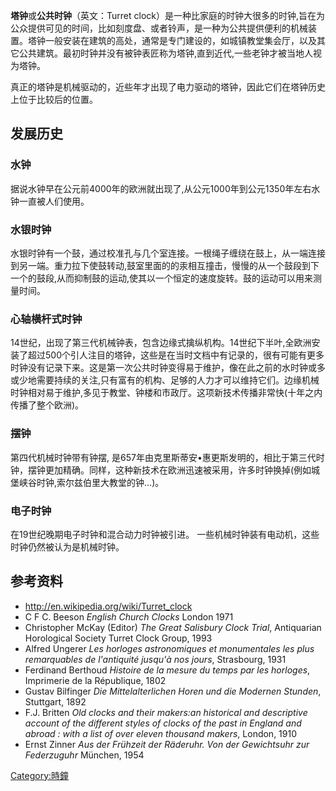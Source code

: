 {{no footnotes|time=2015-03-31T09:23:10+00:00}}
'''塔钟'''或'''公共时钟'''（英文：Turret clock）是一种比家庭的时钟大很多的时钟,旨在为公众提供可见的时间，比如刻度盘、或者铃声，是一种为公共提供便利的机械装置。塔钟一般安装在建筑的高处，通常是专门建设的，如城镇教堂集会厅，以及其它公共建筑。最初时钟并没有被钟表匠称为塔钟,直到近代,一些老钟才被当地人视为塔钟。

真正的塔钟是机械驱动的，近些年才出现了电力驱动的塔钟，因此它们在塔钟历史上位于比较后的位置。

==发展历史==
===水钟===
据说水钟早在公元前4000年的欧洲就出现了,从公元1000年到公元1350年左右水钟一直被人们使用。
===水银时钟=== 
水银时钟有一个鼓，通过校准孔与几个室连接。一根绳子缠绕在鼓上，从一端连接到另一端。重力拉下使鼓转动,鼓室里面的的汞相互撞击，慢慢的从一个鼓段到下一个的鼓段,从而抑制鼓的运动,使其以一个恒定的速度旋转。鼓的运动可以用来测量时间。
===心轴横杆式时钟===
14世纪，出现了第三代机械钟表，包含边缘式擒纵机构。14世纪下半叶,全欧洲安装了超过500个引人注目的塔钟，这些是在当时文档中有记录的，很有可能有更多时钟没有记录下来。这是第一次公共时钟变得易于维护，像在此之前的水时钟或多或少地需要持续的关注,只有富有的机构、足够的人力才可以维持它们。边缘机械时钟相对易于维护,多见于教堂、钟楼和市政厅。这项新技术传播非常快(十年之内传播了整个欧洲)。
===摆钟===
第四代机械时钟带有钟摆, 是657年由克里斯蒂安•惠更斯发明的，相比于第三代时钟，摆钟更加精确。同样，这种新技术在欧洲迅速被采用，许多时钟换掉(例如城堡峡谷时钟,索尔兹伯里大教堂的钟…)。

===电子时钟===
在19世纪晚期电子时钟和混合动力时钟被引进。
一些机械时钟装有电动机，这些时钟仍然被认为是机械时钟。

==参考资料==
*http://en.wikipedia.org/wiki/Turret_clock {{Wayback|url=http://en.wikipedia.org/wiki/Turret_clock |date=20210212012604 }}
*C F C. Beeson ''English Church Clocks'' London 1971
*Christopher McKay (Editor) ''The Great Salisbury Clock Trial'', Antiquarian Horological Society Turret Clock Group, 1993
*Alfred Ungerer ''Les horloges astronomiques et monumentales les plus remarquables de l'antiquité jusqu'à nos jours'', Strasbourg, 1931
*Ferdinand Berthoud  ''Histoire de la mesure du temps par les horloges'', Imprimerie de la République, 1802
*Gustav Bilfinger ''Die Mittelalterlichen Horen und die Modernen Stunden'', Stuttgart, 1892
*F.J. Britten ''Old clocks and their makers:an historical and descriptive account of the different styles of clocks of the past in England and abroad : with a list of over eleven thousand makers'', London, 1910
*Ernst Zinner ''Aus der Frühzeit der Räderuhr. Von der Gewichtsuhr zur Federzuguhr'' München, 1954

{{Authority control}}
[[Category:時鐘|Category:時鐘]]